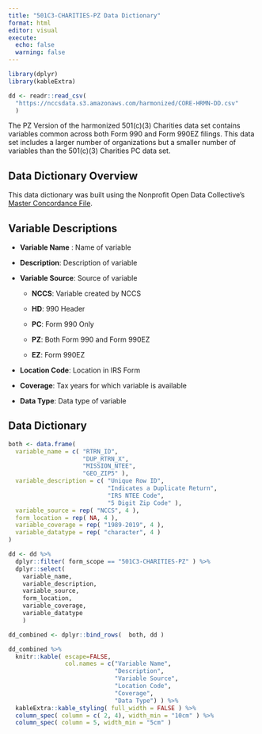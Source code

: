 ```yaml
---
title: "501C3-CHARITIES-PZ Data Dictionary"
format: html
editor: visual
execute: 
  echo: false
  warning: false
---
```


```r
library(dplyr)
library(kableExtra)

dd <- readr::read_csv( 
  "https://nccsdata.s3.amazonaws.com/harmonized/CORE-HRMN-DD.csv"
  )
```

The PZ Version of the harmonized 501(c)(3) Charities data set contains variables common across both Form 990 and Form 990EZ filings. This data set includes a larger number of organizations but a smaller number of variables than the 501(c)(3) Charities PC data set.

## Data Dictionary Overview

This data dictionary was built using the Nonprofit Open Data Collective's [Master Concordance File](https://github.com/Nonprofit-Open-Data-Collective/irs-efile-master-concordance-file).

## Variable Descriptions


-   **Variable Name** : Name of variable

-   **Description**: Description of variable

-   **Variable Source**: Source of variable

    -   **NCCS**: Variable created by NCCS

    -   **HD**: 990 Header

    -   **PC**: Form 990 Only

    -   **PZ**: Both Form 990 and Form 990EZ

    -   **EZ**: Form 990EZ

-   **Location Code**: Location in IRS Form

-   **Coverage**: Tax years for which variable is available

-   **Data Type**: Data type of variable


## Data Dictionary

```r
both <- data.frame(
  variable_name = c( "RTRN_ID", 
                     "DUP_RTRN_X",
                     "MISSION_NTEE",
                     "GEO_ZIP5" ),
  variable_description = c( "Unique Row ID",
                            "Indicates a Duplicate Return",
                            "IRS NTEE Code",
                            "5 Digit Zip Code" ),
  variable_source = rep( "NCCS", 4 ),
  form_location = rep( NA, 4 ),
  variable_coverage = rep( "1989-2019", 4 ),
  variable_datatype = rep( "character", 4 )
)

dd <- dd %>%
  dplyr::filter( form_scope == "501C3-CHARITIES-PZ" ) %>% 
  dplyr::select(  
    variable_name,
    variable_description,
    variable_source,
    form_location,
    variable_coverage,
    variable_datatype
    )

dd_combined <- dplyr::bind_rows(  both, dd )

dd_combined %>% 
  knitr::kable( escape=FALSE,
                col.names = c("Variable Name", 
                              "Description",
                              "Variable Source",
                              "Location Code",
                              "Coverage",
                              "Data Type") ) %>%
  kableExtra::kable_styling( full_width = FALSE ) %>% 
  column_spec( column = c( 2, 4), width_min = "10cm" ) %>% 
  column_spec( column = 5, width_min = "5cm" )
```
